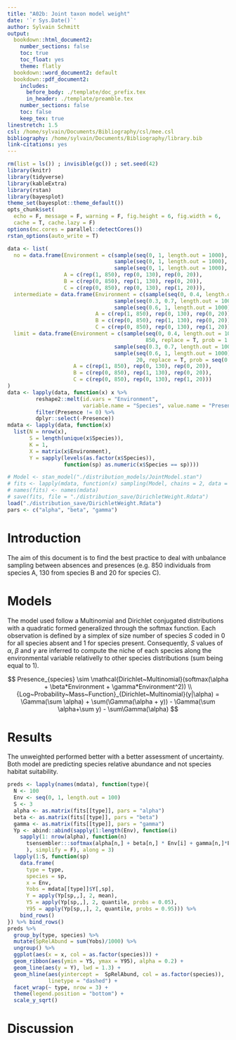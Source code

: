```yaml
---
title: "A02b: Joint taxon model weight"
date: '`r Sys.Date()`'
author: Sylvain Schmitt
output:
  bookdown::html_document2:
    number_sections: false
    toc: true
    toc_float: yes
    theme: flatly
  bookdown::word_document2: default
  bookdown::pdf_document2:
    includes:
      before_body: ./template/doc_prefix.tex
      in_header: ./template/preamble.tex
    number_sections: false
    toc: false
    keep_tex: true
linestretch: 1.5
csl: /home/sylvain/Documents/Bibliography/csl/mee.csl
bibliography: /home/sylvain/Documents/Bibliography/library.bib
link-citations: yes
---
```


```r
rm(list = ls()) ; invisible(gc()) ; set.seed(42)
library(knitr)
library(tidyverse)
library(kableExtra)
library(rstan)
library(bayesplot)
theme_set(bayesplot::theme_default())
opts_chunk$set(
  echo = F, message = F, warning = F, fig.height = 6, fig.width = 6,
  cache = T, cache.lazy = F)
options(mc.cores = parallel::detectCores())
rstan_options(auto_write = T)
```

```r
data <- list(
  no = data.frame(Environment = c(sample(seq(0, 1, length.out = 1000), 850, replace = T),
                                  sample(seq(0, 1, length.out = 1000), 130, replace = T),
                                  sample(seq(0, 1, length.out = 1000), 20, replace = T)),
                  A = c(rep(1, 850), rep(0, 130), rep(0, 20)),
                  B = c(rep(0, 850), rep(1, 130), rep(0, 20)),
                  C = c(rep(0, 850), rep(0, 130), rep(1, 20))),
  intermediate = data.frame(Environment = c(sample(seq(0, 0.4, length.out = 1000), 850, replace = T),
                                  sample(seq(0.3, 0.7, length.out = 1000), 130, replace = T),
                                  sample(seq(0.6, 1, length.out = 1000), 20, replace = T)),
                            A = c(rep(1, 850), rep(0, 130), rep(0, 20)),
                            B = c(rep(0, 850), rep(1, 130), rep(0, 20)),
                            C = c(rep(0, 850), rep(0, 130), rep(1, 20))),
  limit = data.frame(Environment = c(sample(seq(0, 0.4, length.out = 1000), 
                                            850, replace = T, prob = 1 - seq(0, 0.4, length.out = 1000)),
                                  sample(seq(0.3, 0.7, length.out = 1000), 130, replace = T),
                                  sample(seq(0.6, 1, length.out = 1000), 
                                         20, replace = T, prob = seq(0.6, 1, length.out = 1000))),
                     A = c(rep(1, 850), rep(0, 130), rep(0, 20)),
                     B = c(rep(0, 850), rep(1, 130), rep(0, 20)),
                     C = c(rep(0, 850), rep(0, 130), rep(1, 20)))
)
data <- lapply(data, function(x) x %>% 
         reshape2::melt(id.vars = "Environment", 
                        variable.name = "Species", value.name = "Presence") %>% 
         filter(Presence != 0) %>% 
         dplyr::select(-Presence))
mdata <- lapply(data, function(x) 
  list(N = nrow(x),
       S = length(unique(x$Species)),
       K = 1,
       X = matrix(x$Environment),
       Y = sapply(levels(as.factor(x$Species)), 
                  function(sp) as.numeric(x$Species == sp))))
```

```r
# Model <- stan_model("./distribution_models/JointModel.stan")
# fits <- lapply(mdata, function(x) sampling(Model, chains = 2, data = x))
# names(fits) <- names(mdata)
# save(fits, file = "./distribution_save/DirichletWeight.Rdata")
load("./distribution_save/DirichletWeight.Rdata")
pars <- c("alpha", "beta", "gamma")
```

# Introduction

The aim of this document is to find the best practice to deal with unbalance sampling between absences and presences (e.g. 850 individuals from species A, 130 from species B and 20 for species C).

# Models

The model used follow a Multinomial and Dirichlet conjugated distributions with a quadratic formed generalized through the softmax function. Each observation is defined by a simplex of size number of species $S$ coded in 0 for all species absent and 1 for species present. Consequently, $S$ values of $\alpha$, $\beta$ and $\gamma$ are inferred to compute the niche of each species along the environmental variable relativelly to other species distributions (sum being equal to 1).

$$
Presence_{species} \sim \mathcal{Dirichlet~Multinomial}(softmax(\alpha + \beta*Environment + \gamma*Environment^2)) \\
{Log~Probability~Mass~Function}_{Dirichlet~Multinomial}(y|\alpha) = \Gamma(\sum \alpha)  + \sum(\Gamma(\alpha + y)) - \Gamma(\sum \alpha+\sum y) - \sum\Gamma(\alpha)
$$

# Results

The unweighted performed better with a better assessment of uncertainty. Both model are predicting species relative abundance and not species habitat suitability.

```r
preds <- lapply(names(mdata), function(type){
  N <- 100
  Env <- seq(0, 1, length.out = 100)
  S <- 3
  alpha <- as.matrix(fits[[type]], pars = "alpha")
  beta <- as.matrix(fits[[type]], pars = "beta")
  gamma <- as.matrix(fits[[type]], pars = "gamma")
  Yp <- abind::abind(sapply(1:length(Env), function(i) 
    sapply(1: nrow(alpha), function(n)
      tsensembler:::softmax(alpha[n,] + beta[n,] * Env[i] + gamma[n,]*Env[i]^2)
      ), simplify = F), along = 3)
  lapply(1:S, function(sp)
    data.frame(
      type = type,
      species = sp,
      x = Env,
      Yobs = mdata[[type]]$Y[,sp],
      Y = apply(Yp[sp,,], 2, mean),
      Y5 = apply(Yp[sp,,], 2, quantile, probs = 0.05),
      Y95 = apply(Yp[sp,,], 2, quantile, probs = 0.95))) %>% 
    bind_rows()
}) %>% bind_rows()
preds %>% 
  group_by(type, species) %>% 
  mutate(SpRelAbund = sum(Yobs)/1000) %>% 
  ungroup() %>% 
  ggplot(aes(x = x, col = as.factor(species))) + 
  geom_ribbon(aes(ymin = Y5, ymax = Y95), alpha = 0.2) +
  geom_line(aes(y = Y), lwd = 1.3) +
  geom_hline(aes(yintercept =  SpRelAbund, col = as.factor(species)), 
             linetype = "dashed") +
  facet_wrap(~ type, nrow = 3) +
  theme(legend.position = "bottom") +
  scale_y_sqrt()
```

# Discussion

